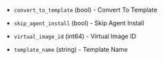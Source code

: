 <!-- Code generated from the comments of the Config struct in builder/mvm/clone/config.go; DO NOT EDIT MANUALLY -->

- `convert_to_template` (bool) - Convert To Template

- `skip_agent_install` (bool) - Skip Agent Install

- `virtual_image_id` (int64) - Virtual Image ID

- `template_name` (string) - Template Name

<!-- End of code generated from the comments of the Config struct in builder/mvm/clone/config.go; -->
